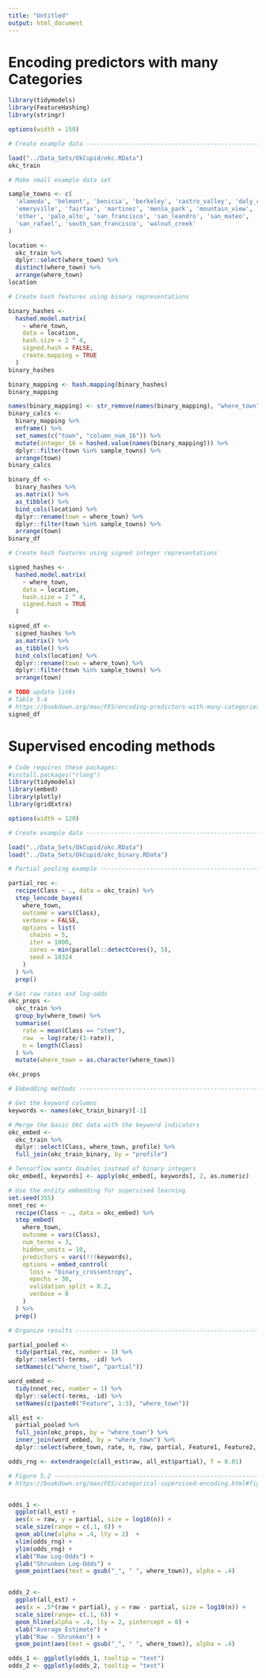 ```yaml
---
title: "Untitled"
output: html_document
---
```

# Encoding predictors with many Categories
```r

library(tidymodels)
library(FeatureHashing)
library(stringr)

options(width = 150)
```


```r
# Create example data ----------------------------------------------------------

load("../Data_Sets/OkCupid/okc.RData")
okc_train
```
```r

# Make small example data set

sample_towns <- c(
  'alameda', 'belmont', 'benicia', 'berkeley', 'castro_valley', 'daly_city', 
  'emeryville', 'fairfax', 'martinez', 'menlo_park', 'mountain_view', 'oakland', 
  'other', 'palo_alto', 'san_francisco', 'san_leandro', 'san_mateo', 
  'san_rafael', 'south_san_francisco', 'walnut_creek'
)

location <- 
  okc_train %>% 
  dplyr::select(where_town) %>% 
  distinct(where_town) %>% 
  arrange(where_town)
location
```


```r
# Create hash features using binary representations

binary_hashes <-
  hashed.model.matrix(
    ~ where_town,
    data = location,
    hash.size = 2 ^ 4,
    signed.hash = FALSE,
    create.mapping = TRUE
  )
binary_hashes

```


```r
binary_mapping <- hash.mapping(binary_hashes)
binary_mapping
```


```r
names(binary_mapping) <- str_remove(names(binary_mapping), "where_town")
binary_calcs <- 
  binary_mapping %>% 
  enframe() %>% 
  set_names(c("town", "column_num_16")) %>% 
  mutate(integer_16 = hashed.value(names(binary_mapping))) %>% 
  dplyr::filter(town %in% sample_towns) %>% 
  arrange(town)
binary_calcs
```


```r
binary_df <- 
  binary_hashes %>% 
  as.matrix() %>% 
  as_tibble() %>% 
  bind_cols(location) %>% 
  dplyr::rename(town = where_town) %>% 
  dplyr::filter(town %in% sample_towns) %>% 
  arrange(town)
binary_df
```


```r
# Create hash features using signed integer representations

signed_hashes <-
  hashed.model.matrix(
    ~ where_town,
    data = location,
    hash.size = 2 ^ 4,
    signed.hash = TRUE
  )

signed_df <- 
  signed_hashes %>% 
  as.matrix() %>% 
  as_tibble() %>% 
  bind_cols(location) %>% 
  dplyr::rename(town = where_town) %>% 
  dplyr::filter(town %in% sample_towns) %>% 
  arrange(town)

# TODO update links
# Table 5.4
# https://bookdown.org/max/FES/encoding-predictors-with-many-categories.html#tab:categorical-hash-values
signed_df
```

# Supervised encoding methods
```r
# Code requires these packages: 
#install.packages("rlang")
library(tidymodels)
library(embed)
library(plotly)
library(gridExtra)

options(width = 120)
```


```r
# Create example data ----------------------------------------------------------

load("../Data_Sets/OkCupid/okc.RData")
load("../Data_Sets/OkCupid/okc_binary.RData")
```

```r
# Partial pooling example ------------------------------------------------------

partial_rec <- 
  recipe(Class ~ ., data = okc_train) %>%
  step_lencode_bayes(
    where_town,
    outcome = vars(Class),
    verbose = FALSE,
    options = list(
      chains = 5, 
      iter = 1000, 
      cores = min(parallel::detectCores(), 5),
      seed = 18324
    )
  ) %>%
  prep()
```


```r
# Get raw rates and log-odds
okc_props <- 
  okc_train %>%
  group_by(where_town) %>%
  summarise(
    rate = mean(Class == "stem"),
    raw  = log(rate/(1-rate)),
    n = length(Class)
  ) %>%
  mutate(where_town = as.character(where_town))

okc_props
```


```r
# Embedding methods ------------------------------------------------------------

# Get the keyword columns
keywords <- names(okc_train_binary)[-1]
```


```r
# Merge the basic OkC data with the keyword indicators
okc_embed <-
  okc_train %>% 
  dplyr::select(Class, where_town, profile) %>%
  full_join(okc_train_binary, by = "profile")
```


```r
# Tensorflow wants doubles instead of binary integers
okc_embed[, keywords] <- apply(okc_embed[, keywords], 2, as.numeric)
```


```r
# Use the entity embedding for supervised learning
set.seed(355)
nnet_rec <- 
  recipe(Class ~ ., data = okc_embed) %>% 
  step_embed(
    where_town,
    outcome = vars(Class),
    num_terms = 3,
    hidden_units = 10,
    predictors = vars(!!!keywords),
    options = embed_control(
      loss = "binary_crossentropy",
      epochs = 30,
      validation_split = 0.2,
      verbose = 0
    )
  ) %>%
  prep()
```


```r
# Organize results -------------------------------------------------------------

partial_pooled <- 
  tidy(partial_rec, number = 1) %>%
  dplyr::select(-terms, -id) %>%
  setNames(c("where_town", "partial"))

word_embed <- 
  tidy(nnet_rec, number = 1) %>%
  dplyr::select(-terms, -id) %>%
  setNames(c(paste0("Feature", 1:3), "where_town"))

all_est <- 
  partial_pooled %>%
  full_join(okc_props, by = "where_town") %>%
  inner_join(word_embed, by = "where_town") %>%
  dplyr::select(where_town, rate, n, raw, partial, Feature1, Feature2, Feature3)

odds_rng <- extendrange(c(all_est$raw, all_est$partial), f = 0.01)
```


```r
# Figure 5.2 -------------------------------------------------------------------
# https://bookdown.org/max/FES/categorical-supervised-encoding.html#fig:categorical-log-odds


odds_1 <- 
  ggplot(all_est) +
  aes(x = raw, y = partial, size = log10(n)) + 
  scale_size(range = c(.1, 6)) +
  geom_abline(alpha = .4, lty = 2)  +
  xlim(odds_rng) +
  ylim(odds_rng) +
  xlab("Raw Log-Odds") +
  ylab("Shrunken Log-Odds") + 
  geom_point(aes(text = gsub("_", " ", where_town)), alpha = .4)


odds_2 <- 
  ggplot(all_est) +
  aes(x = .5*(raw + partial), y = raw - partial, size = log10(n)) + 
  scale_size(range= c(.1, 6)) + 
  geom_hline(alpha = .4, lty = 2, yintercept = 0) + 
  xlab("Average Estimate") +
  ylab("Raw - Shrunken") + 
  geom_point(aes(text = gsub("_", " ", where_town)), alpha = .4)

odds_1 <- ggplotly(odds_1, tooltip = "text")
odds_2 <- ggplotly(odds_2, tooltip = "text") 
```


```r
```


```r
```


```r
```


```r
```


```r
```

